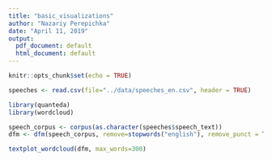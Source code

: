 ```yaml
---
title: "basic_visualizations"
author: "Nazariy Perepichka"
date: "April 11, 2019"
output:
  pdf_document: default
  html_document: default
---
```


```r
knitr::opts_chunk$set(echo = TRUE)
```


```r
speeches <- read.csv(file="../data/speeches_en.csv", header = TRUE)
```


```r
library(quanteda)
library(wordcloud)
```

```r
speech_corpus <- corpus(as.character(speeches$speech_text))
dfm <- dfm(speech_corpus, remove=stopwords("english"), remove_punct = TRUE)
```


```r
textplot_wordcloud(dfm, max_words=300)
```
